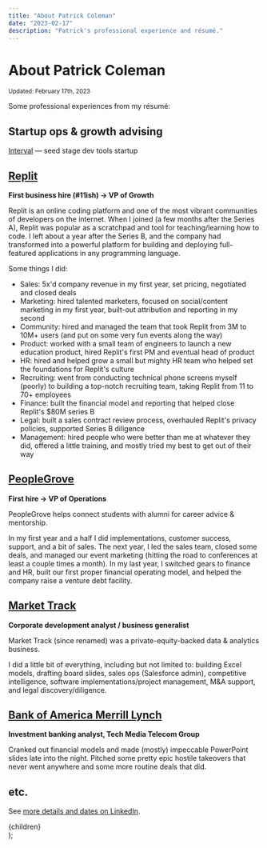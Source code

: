 ```yaml
---
title: "About Patrick Coleman"
date: "2023-02-17"
description: "Patrick's professional experience and résumé."
---
```



# About Patrick Coleman

<small>
  <time datetime={date}>Updated: February 17th, 2023</time>
</small>

Some professional experiences from my résumé:

## Startup ops & growth advising

[Interval](https://interval.com/) — seed stage dev tools startup

## [Replit](https://replit.com)

**First business hire (#11ish) → VP of Growth**

Replit is an online coding platform and one of the most vibrant communities of developers on the internet. When I joined (a few months after the Series A), Replit was popular as a scratchpad and tool for teaching/learning how to code. I left about a year after the Series B, and the company had transformed into a powerful platform for building and deploying full-featured applications in any programming language.

Some things I did:

- Sales: 5x'd company revenue in my first year, set pricing, negotiated and closed deals
- Marketing: hired talented marketers, focused on social/content marketing in my first year, built-out attribution and reporting in my second
- Community: hired and managed the team that took Replit from 3M to 10M+ users (and put on some very fun events along the way)
- Product: worked with a small team of engineers to launch a new education product, hired Replit's first PM and eventual head of product
- HR: hired and helped grow a small but mighty HR team who helped set the foundations for Replit's culture
- Recruiting: went from conducting technical phone screens myself (poorly) to building a top-notch recruiting team, taking Replit from 11 to 70+ employees
- Finance: built the financial model and reporting that helped close Replit's $80M series B
- Legal: built a sales contract review process, overhauled Replit's privacy policies, supported Series B diligence
- Management: hired people who were better than me at whatever they did, offered a little training, and mostly tried my best to get out of their way

## [PeopleGrove](https://www.peoplegrove.com/)

**First hire → VP of Operations**

PeopleGrove helps connect students with alumni for career advice & mentorship.

In my first year and a half I did implementations, customer success, support, and a bit of sales. The next year, I led the sales team, closed some deals, and managed our event marketing (hitting the road to conferences at least a couple times a month). In my last year, I switched gears to finance and HR, built our first proper financial operating model, and helped the company raise a venture debt facility.

## [Market Track](https://markettrack.com/)

**Corporate development analyst / business generalist**

Market Track (since renamed) was a private-equity-backed data & analytics business.

I did a little bit of everything, including but not limited to: building Excel models, drafting board slides, sales ops (Salesforce admin), competitive intelligence, software implementations/project management, M&A support, and legal discovery/diligence.

## [Bank of America Merrill Lynch](https://bofaml.com/)

**Investment banking analyst, Tech Media Telecom Group**

Cranked out financial models and made (mostly) impeccable PowerPoint slides late into the night. Pitched some pretty epic hostile takeovers that never went anywhere and some more routine deals that did.

## etc.

See [more details and dates on LinkedIn](https://www.linkedin.com/in/patrickscoleman/details/experience/).

  <Layout title={title} description={description}>
    <MDXProvider components={MdxComponents}>
      <div className="prose max-w-none prose-stone dark:prose-invert dark:prose-headings:text-text-darkbold dark:prose-a:text-text-darkbold dark:prose-strong:text-text-darkbold">
        {children}
      </div>
    </MDXProvider>
  </Layout>
);
